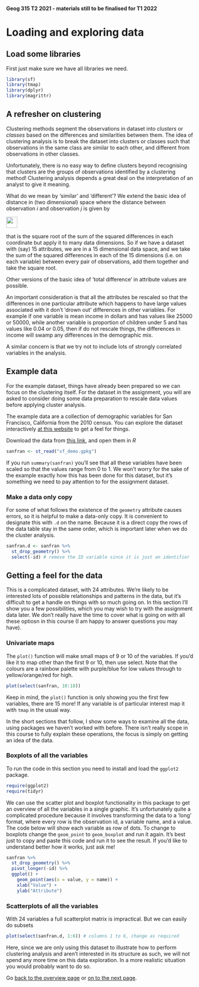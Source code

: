 #### Geog 315 T2 2021 - materials still to be finalised for T1 2022
# Loading and exploring data
## Load some libraries
First just make sure we have all libraries we need.

```r
library(sf)
library(tmap)
library(dplyr)
library(magrittr)
```

## A refresher on clustering
Clustering methods segment the observations in dataset into _clusters_ or _classes_ based on the differences and similarities between them. The idea of clustering analysis is to break the dataset into clusters or classes such that observations in the same class are similar to each other, and different from observations in other classes.

Unfortunately, there is no easy way to define clusters beyond recognising that clusters are the groups of observations identified by a clustering method! Clustering analysis depends a great deal on the interpretation of an analyst to give it meaning.

What do we mean by 'similar' and 'different'? We extend the basic idea of distance in (two dimensional) space where the distance between observation _i_ and observation _j_ is given by

<img src="pythagoras.png" style="height:30px;">

that is the square root of the sum of the squared differences in each coordinate but apply it to many data dimensions. So if we have a dataset with (say) 15 attributes, we are in a 15 dimensional data space, and we take the sum of the squared differences in each of the 15 dimensions (i.e. on each variable) between every pair of observations, add them together and take the square root.

Other versions of the basic idea of 'total difference' in attribute values are possible.

An important consideration is that all the attributes be rescaled so that the differences in one particular attribute which happens to have large values associated with it don't 'drown out' differences in other variables. For example if one variable is mean income in dollars and has values like 25000 or 50000, while another variable is proportion of children under 5 and has values like 0.04 or 0.05, then if do not rescale things, the differences in income will swamp any differences in the demographic mix.

A similar concern is that we try not to include lots of strongly correlated variables in the analysis.

## Example data
For the example dataset, things have already been prepared so we can focus on the clustering itself. For the dataset in the assignment, you will are asked to consider doing some data preparation to rescale data values before applying cluster analysis.

The example data are a collection of demographic variables for San Francisco, California from the 2010 census. You can explore the dataset interactively [at this website](http://lucguillemot.com/bayareageodemo/) to get a feel for things.

Download the data from [this link](sf_demo.gpkg?raw=true), and open them in _R_

```r
sanfran <- st_read("sf_demo.gpkg")
```

If you run `summary(sanfran)` you'll see that all these variables have been scaled so that the values range from 0 to 1. We won't worry for the sake of the example exactly how this has been done for this dataset, but it's something we need to pay attention to for the assignment dataset.

### Make a data only copy
For some of what follows the existence of the `geometry` attribute causes errors, so it is helpful to make a data-only copy. It is convenient to designate this with `.d` on the name. Because it is a direct copy the rows of the data table stay in the same order, which is important later when we do the cluster analysis.

```r
sanfran.d <- sanfran %>%
  st_drop_geometry() %>%
  select(-id) # remove the ID variable since it is just an identifier
```

## Getting a feel for the data
This is a complicated dataset, with 24 attributes. We're likely to be interested lots of possible relationships and patterns in the data, but it's difficult to get a handle on things with so much going on. In this section I'll show you a few possibilities, which you may wish to try with the assignment data later. We don't really have the time to cover what is going on with all these optiosn in this course (I am happy to answer questions you may have).

### Univariate maps
The `plot()` function will make small maps of 9 or 10 of the variables. If you'd like it to map other than the first 9 or 10, then use select. Note that the colours are a rainbow palette with purple/blue for low values through to yellow/orange/red for high.

```r
plot(select(sanfran, 10:18))
```

Keep in mind, the `plot()` function is only showing you the first few variables, there are 15 more! If any variable is of particular interest map it with `tmap` in the usual way.

In the short sections that follow, I show some ways to examine all the data, using packages we haven't worked with before. There isn't really scope in this course to fully explain these operations, the focus is simply on getting an idea of the data.

### Boxplots of all the variables
To run the code in this section you need to install and load the `ggplot2` package.

```r
require(ggplot2)
require(tidyr)
```

We can use the scatter plot and boxplot functionality in this package to get an overview of all the variables in a single graphic. It's unfortunately quite a complicated procedure because it involves transforming the data to a 'long' format, where every row is the observation id, a variable name, and a value. The code below will show each variable as row of dots. To change to boxplots change the `geom_point` to `geom_boxplot` and run it again. It's best just to copy and paste this code and run it to see the result. If you'd like to understand better how it works, just ask me!

```r
sanfran %>%
  st_drop_geometry() %>%
  pivot_longer(-id) %>%
  ggplot() +
    geom_point(aes(x = value, y = name)) +
    xlab("Value") +
    ylab("Attribute")
```

### Scatterplots of all the variables
With 24 variables a full scatterplot matrix is impractical. But we can easily do subsets

```r
plot(select(sanfran.d, 1:6)) # columns 1 to 6, change as required
```

Here, since we are only using this dataset to illustrate how to perform clustering analysis and aren't interested in its structure as such, we will not spend any more time on this data exploration. In a more realistic situation you would probably want to do so.

Go [back to the overview page](README.md) or [on to the next page](clustering-analysis-02-making-and-mapping-k-means-clusters.md).

